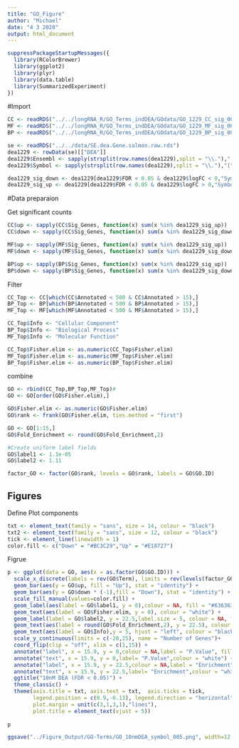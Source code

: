 ```yaml
---
title: "GO_Figure"
author: "Michael"
date: "4 3 2020"
output: html_document
---
```


```r
suppressPackageStartupMessages({
  library(RColorBrewer)
  library(ggplot2)
  library(plyr)
  library(data.table)
  library(SummarizedExperiment)
})
```



#Import
```r
CC <- readRDS("../../longRNA_R/GO_Terms_indDEA/GOdata/GO_1229_CC_sig_005_symbol_elim.rds")
MF <- readRDS("../../longRNA_R/GO_Terms_indDEA/GOdata/GO_1229_MF_sig_005_symbol_elim.rds")
BP <- readRDS("../../longRNA_R/GO_Terms_indDEA/GOdata/GO_1229_BP_sig_005_symbol_elim.rds")
```

```r
se <- readRDS("../../data/SE.dea.Gene.salmon.raw.rds")
dea1229 <- rowData(se)[["DEA"]]
dea1229$Ensembl <- sapply(strsplit(row.names(dea1229),split = "\\."),"[",1)
dea1229$Symbol <- sapply(strsplit(row.names(dea1229),split = "\\."),"[",2)

dea1229_sig_down <- dea1229[dea1229$FDR < 0.05 & dea1229$logFC < 0,"Symbol"]
dea1229_sig_up <- dea1229[dea1229$FDR < 0.05 & dea1229$logFC > 0,"Symbol"]
```



#Data preparaion

Get significant counts
```r
CC$up <- sapply(CC$Sig_Genes, function(x) sum(x %in% dea1229_sig_up))
CC$down <- sapply(CC$Sig_Genes, function(x) sum(x %in% dea1229_sig_down))

MF$up <- sapply(MF$Sig_Genes, function(x) sum(x %in% dea1229_sig_up))
MF$down <- sapply(MF$Sig_Genes, function(x) sum(x %in% dea1229_sig_down))

BP$up <- sapply(BP$Sig_Genes, function(x) sum(x %in% dea1229_sig_up))
BP$down <- sapply(BP$Sig_Genes, function(x) sum(x %in% dea1229_sig_down))
```


Filter
```r
CC_Top <- CC[which(CC$Annotated < 500 & CC$Annotated > 15),]
BP_Top <- BP[which(BP$Annotated < 500 & BP$Annotated > 15),]
MF_Top <- MF[which(MF$Annotated < 500 & MF$Annotated > 15),]
```


```r
CC_Top$Info <- "Cellular Component"
BP_Top$Info <- "Biological Process"
MF_Top$Info <- "Molecular Function"
```


```r
CC_Top$Fisher.elim <- as.numeric(CC_Top$Fisher.elim)
MF_Top$Fisher.elim <- as.numeric(MF_Top$Fisher.elim)
BP_Top$Fisher.elim <- as.numeric(BP_Top$Fisher.elim)
```


combine
```r
GO <- rbind(CC_Top,BP_Top,MF_Top)#
GO <- GO[order(GO$Fisher.elim),]
```


```r
GO$Fisher.elim <- as.numeric(GO$Fisher.elim)
GO$rank <- frank(GO$Fisher.elim, ties.method = "first")
```

```r
GO <- GO[1:15,]
GO$Fold_Enrichment <- round(GO$Fold_Enrichment,2)

#Create uniform label fields
GO$label1 <- 1.1e-05
GO$label2 <- 1.11
```

```r
factor_GO <- factor(GO$rank, levels = GO$rank, labels = GO$GO.ID)
```


## Figures

Define Plot components
```r
txt <- element_text(family = "sans", size = 14, colour = "black")
txt2 <- element_text(family = "sans", size = 12, colour = "black")
tick <- element_line(linewidth = 1)
color.fill <- c("Down" = "#BC3C29","Up" = "#E18727")
```




Figrue
```r
p <- ggplot(data = GO, aes(x = as.factor(GO$GO.ID))) +
  scale_x_discrete(labels = rev(GO$Term), limits = rev(levels(factor_GO)), name = "")+
  geom_bar(aes(y = GO$up, fill = "Up"), stat = "identity") +
  geom_bar(aes(y = GO$down * (-1),fill = "Down"), stat = "identity") +
  scale_fill_manual(values=color.fill) +
  geom_label(aes(label = GO$label1, y = 0),colour = NA, fill = "#636363") +
  geom_text(aes(label = GO$Fisher.elim, y = 0), colour = "white") +
  geom_label(label = GO$label2, y = 22.5,label.size = 5, colour = NA, fill = "#636363") +
  geom_text(aes(label = round(GO$Fold_Enrichment,2), y = 22.5), colour = "white") +
  geom_text(aes(label = GO$Info),y = 5, hjust = "left", colour = "black") +
  scale_y_continuous(limits = c(-20,25), name = "Number of Genes")+ 
  coord_flip(clip = "off", xlim = c(1,15)) +
  annotate("label", x = 15.9, y = 0,colour = NA,label = "P.Value", fill = "#636363") +
  annotate("text", x = 15.9, y = 0,label= "P.Value",colour = "white") +
  annotate("label", x = 15.9, y = 22.5,colour = NA,label = "Enrichment", fill = "#636363") +
  annotate("text", x = 15.9, y = 22.5,label= "Enrichment",colour = "white") +
  ggtitle("10nM DEA (FDR < 0.05)") +
  theme_classic() +
  theme(axis.title = txt, axis.text = txt,  axis.ticks = tick,
        legend.position = c(0.9,-0.13), legend.direction = "horizontal", legend.text = txt2, legend.title = element_blank(),
        plot.margin = unit(c(3,1,3,1),"lines"),
        plot.title = element_text(vjust = 5))
        
p

ggsave("../Figure_Output/GO-Terms/GO_10nmDEA_symbol_005.png", width=12, height=7, units="in", dpi=300)
```


